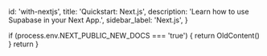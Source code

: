 
  id: 'with-nextjs',
  title: 'Quickstart: Next.js',
  description: 'Learn how to use Supabase in your Next App.',
  sidebar_label: 'Next.js',
}

  if (process.env.NEXT_PUBLIC_NEW_DOCS === 'true') {
    return OldContent()
  }
  return <Layout meta={meta} children={children} />
}

